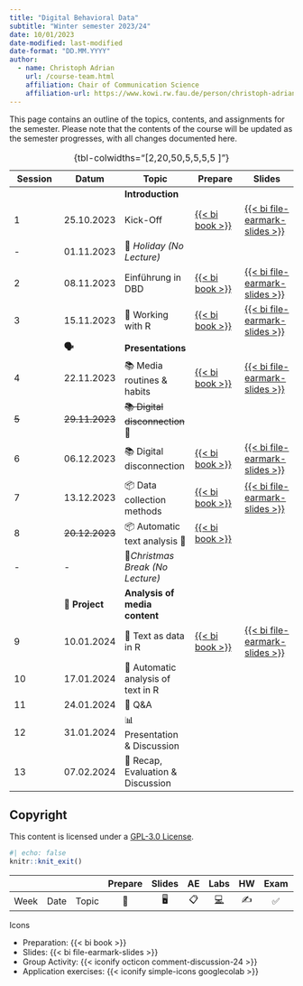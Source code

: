 ```yaml
---
title: "Digital Behavioral Data"
subtitle: "Winter semester 2023/24"
date: 10/01/2023
date-modified: last-modified
date-format: "DD.MM.YYYY"
author: 
  - name: Christoph Adrian 
    url: /course-team.html
    affiliation: Chair of Communication Science
    affiliation-url: https://www.kowi.rw.fau.de/person/christoph-adrian/
---
```


::: callout-note
This page contains an outline of the topics, contents, and assignments for the semester. Please note that the contents of the course will be updated as the semester progresses, with all changes documented here.
:::

<!-- FIXME Add column with link to exercises / group activities -->

| Session | Datum          | Topic                              | Prepare                                                                            | Slides                                                                                                        |
|---------------|---------------|---------------|---------------|---------------|
|         |                | **Introduction**                   |                                                                                    |                                                                                                               |
| 1       | 25.10.2023     | Kick-Off                           | [{{< bi book >}}](/sessions/session-01.html "Session 01"){aria-label="Session 01"} | [{{< bi file-earmark-slides >}}](/slides/slides-01.html "Slides: Session 01"){aria-label="Slides Session 01"} |
| \-      | 01.11.2023     | 🎃 *Holiday (No Lecture)*          |                                                                                    |                                                                                                               |
| 2       | 08.11.2023     | Einführung in DBD                  | [{{< bi book >}}](/sessions/session-02.html "Session 02"){aria-label="Session 02"} | [{{< bi file-earmark-slides >}}](/slides/slides-02.html "Slides: Session 02"){aria-label="Slides Session 02"} |
| 3       | 15.11.2023     | 🔨 Working with R                  | [{{< bi book >}}](/sessions/session-03.html "Session 03"){aria-label="Session 03"} | [{{< bi file-earmark-slides >}}](/slides/slides-03.html "Slides: Session 03"){aria-label="Slides Session 03"} |
|         | **🗣️**         | **Presentations**                  |                                                                                    |                                                                                                               |
| 4       | 22.11.2023     | 📚 Media routines & habits         | [{{< bi book >}}](/sessions/session-04.html "Session 04"){aria-label="Session 04"} | [{{< bi file-earmark-slides >}}](/slides/slides-04.html "Slides: Session 04"){aria-label="Slides Session 04"} |
| ~~5~~   | ~~29.11.2023~~ | ~~📚 Digital disconnection~~ 🤒    |                                                                                    |                                                                                                               |
| 6       | 06.12.2023     | 📚 Digital disconnection           | [{{< bi book >}}](/sessions/session-06.html "Session 06"){aria-label="Session 06"} | [{{< bi file-earmark-slides >}}](/slides/slides-06.html "Slides: Session 06"){aria-label="Slides Session 06"} |
| 7       | 13.12.2023     | 📦 Data collection methods         | [{{< bi book >}}](/sessions/session-07.html "Session 07"){aria-label="Session 07"} | [{{< bi file-earmark-slides >}}](/slides/slides-07.html "Slides: Session 07"){aria-label="Slides Session 07"} |
| 8       | ~~20.12.2023~~ | 📦 Automatic text analysis 🎥      | [{{< bi book >}}](/sessions/session-08.html "Session 08"){aria-label="Session 08"} |                                                                                                               |
| \-      | \-             | 🎄*Christmas Break (No Lecture)*   |                                                                                    |                                                                                                               |
|         | 📂 **Project** | **Analysis of media content**      |                                                                                    |                                                                                                               |
| 9       | 10.01.2024     | 🔨 Text as data in R               | [{{< bi book >}}](/sessions/session-09.html "Session 09"){aria-label="Session 09"} | [{{< bi file-earmark-slides >}}](/slides/slides-09.html "Slides: Session 09"){aria-label="Slides Session 09"} |
| 10      | 17.01.2024     | 🔨 Automatic analysis of text in R |                                                                                    |                                                                                                               |
| 11      | 24.01.2024     | 🔨 Q&A                             |                                                                                    |                                                                                                               |
| 12      | 31.01.2024     | 📊 Presentation & Discussion       |                                                                                    |                                                                                                               |
| 13      | 07.02.2024     | 🏁 Recap, Evaluation & Discussion  |                                                                                    |                                                                                                               |

: {tbl-colwidths="\[2,20,50,5,5,5,5 \]"}

## Copyright

This content is licensed under a [GPL-3.0 License](https://www.gnu.org/licenses/gpl-3.0.en.html).

```r
#| echo: false
knitr::knit_exit()
```

|      |      |       | Prepare | Slides | AE  |                                                    Labs                                                    | HW  | Exam | Project |
|--------|--------|--------|:------:|:------:|:------:|:------:|:------:|:------:|:------:|
| Week | Date | Topic |   📖    |   🖥️   | 📋  | [💻](https://sakai.duke.edu/samigo-app/servlet/Login?id=6fa7ebf3-01af-42a6-91ba-3e813d3901221641094171786) | ✍️  |  ✅  |   📂    |

Icons

-   Preparation: {{< bi book >}}
-   Slides: {{< bi file-earmark-slides >}}
-   Group Activity: {{< iconify octicon comment-discussion-24 >}}
-   Application exercises: {{< iconify simple-icons googlecolab >}}